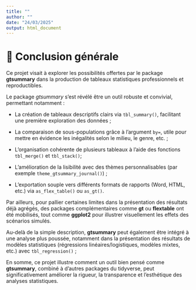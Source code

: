 ---
title: ""
author: ""
date: "24/03/2025"
output: html_document
---

# 📑 Conclusion générale

Ce projet visait à explorer les possibilités offertes par le package **gtsummary** dans la production de tableaux statistiques professionnels et reproductibles.

Le package *gtsummary* s’est révélé être un outil robuste et convivial, permettant notamment :

- La création de tableaux descriptifs clairs via `tbl_summary()`, facilitant une première exploration des données ;

- La comparaison de sous-populations grâce à l’argument `by=`, utile pour mettre en évidence les inégalités selon le milieu, le genre, etc. ;

- L’organisation cohérente de plusieurs tableaux à l’aide des fonctions `tbl_merge()` et `tbl_stack()`;

- L’amélioration de la lisibilité avec des thèmes personnalisables (par exemple `theme_gtsummary_journal()`) ;

- L’exportation souple vers différents formats de rapports (Word, HTML, etc.) via `as_flex_table()` ou `as_gt()`.

Par ailleurs, pour pallier certaines limites dans la présentation des résultats déjà agrégés, des packages complémentaires comme **gt** ou **flextable** ont été mobilisés, tout comme **ggplot2** pour illustrer visuellement les effets des scénarios simulés.


Au-delà de la simple description, **gtsummary** peut également être intégré à une analyse plus poussée, notamment dans la présentation des résultats de modèles statistiques (régressions linéaires/logistiques, modèles mixtes, etc.) avec `tbl_regression()` ;

En somme, ce projet illustre comment un outil bien pensé comme **gtsummary**, combiné à d'autres packages du tidyverse, peut significativement améliorer la rigueur, la transparence et l’esthétique des analyses statistiques.


<!---------------------------------------FIN DE SCRIPT - CONCLUSION-------------------------------------------->